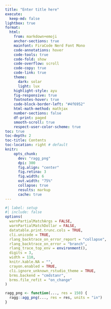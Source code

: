 ```yaml
---
title: "Enter title here"
execute:
  keep-md: false
lightbox: true
format:
  html:
    from: markdown+emoji
    anchor-sections: true
    mainfont: FiraCode Nerd Font Mono
    code-annotations: hover
    code-tools: true
    code-fold: show
    code-overflow: scroll
    code-copy: true
    code-link: true
    theme:
      dark: solar
      light: lux
    highlight-style: ayu
    fig-responsive: true
    footnotes-hover: true
    code-block-border-left: "#4f6952"
    html-math-method: mathjax
    number-sections: false
    df-print: paged
    smooth-scroll: true
    respect-user-color-scheme: true
toc: true
toc-depth: 2
toc-title: Contents
toc-location: right # default
knitr:
    opts_chunk:
      dev: "ragg_png"
      dpi: 300
      fig.align: "center"
      fig.retina: 3
      fig.width: 6
      out.width: "75%"
      collapse: true
      results: markup
      cache: true
---
```


```r
#| label: setup
#| include: false
options(
  warnPartialMatchArgs = FALSE,
  warnPartialMatchDollar = FALSE,
  datatable.print.trunc.cols = TRUE,
  cli.unicode = TRUE,
  rlang_backtrace_on_error_report = "collapse",
  rlang_backtrace_on_error = "branch",
  rlang_trace_top_env = environment(),
  digits = 3,
  width = 110,
  knitr.kable.NA = "",
  crayon.enabled = TRUE,
  cli.ignore_unknown_rstudio_theme = TRUE,
  brms.backend = "cmdstanr",
  brms.file_refit = "on_change"
)

ragg_png <- function(..., res = 150) {
  ragg::agg_png(..., res = res, units = "in")
}
```
